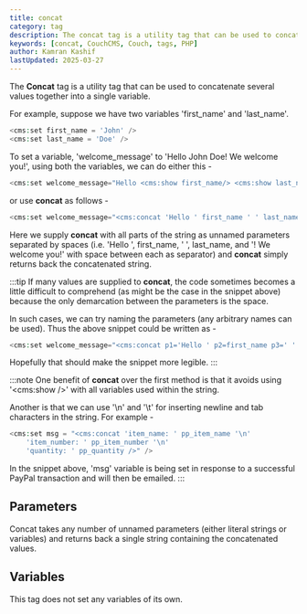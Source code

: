 ```yaml
---
title: concat
category: tag
description: The concat tag is a utility tag that can be used to concatenate several values together into a single variable.
keywords: [concat, CouchCMS, Couch, tags, PHP]
author: Kamran Kashif
lastUpdated: 2025-03-27
---
```


The **Concat** tag is a utility tag that can be used to concatenate several values together into a single variable.

For example, suppose we have two variables 'first_name' and 'last_name'.

```php
<cms:set first_name = 'John' />
<cms:set last_name = 'Doe' />
```

To set a variable, 'welcome_message' to 'Hello John Doe! We welcome you!', using both the variables, we can do either this -

```php
<cms:set welcome_message="Hello <cms:show first_name/> <cms:show last_name/>! We welcome you!" />
```

or use **concat** as follows -

```php
<cms:set welcome_message="<cms:concat 'Hello ' first_name ' ' last_name '! We welcome you!' />" />
```

Here we supply **concat** with all parts of the string as unnamed parameters separated by spaces (i.e. 'Hello ', first_name, ' ', last_name, and '! We welcome you!' with space between each as separator) and **concat** simply returns back the concatenated string.

:::tip
If many values are supplied to **concat**, the code sometimes becomes a little difficult to comprehend (as might be the case in the snippet above) because the only demarcation between the parameters is the space.

In such cases, we can try naming the parameters (any arbitrary names can be used). Thus the above snippet could be written as -

```php
<cms:set welcome_message="<cms:concat p1='Hello ' p2=first_name p3=' ' p4=last_name p5='! We welcome you!' />" />
```

Hopefully that should make the snippet more legible.
:::

:::note
One benefit of **concat** over the first method is that it avoids using '<cms:show />' with all variables used within the string.

Another is that we can use '\n' and '\t' for inserting newline and tab characters in the string. For example -

```php
<cms:set msg = "<cms:concat 'item_name: ' pp_item_name '\n'
    'item_number: ' pp_item_number '\n'
    'quantity: ' pp_quantity />" />
```

In the snippet above, 'msg' variable is being set in response to a successful PayPal transaction and will then be emailed.
:::

## Parameters

Concat takes any number of unnamed parameters (either literal strings or variables) and returns back a single string containing the concatenated values.

## Variables

This tag does not set any variables of its own.
